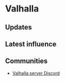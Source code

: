 # Valhalla

## Updates


<Updates channel="1105057399494156308" />

## Latest influence


<AeternumMap name="Valhalla" />

## Communities

- [Valhalla server Discord](https://discord.gg/nw-valhalla)
